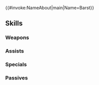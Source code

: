 {{#invoke:NameAbout|main|Name=Barst}}{{HeroPage Tabs}}
{{Hero Infobox
|Name=Barst
|Title=The Hatchet
|GrowthModifier= None
|WeaponType=Green Axe
|Origin=Fire Emblem: Mystery of the Emblem
|Gender=Male
|MoveType=Infantry
|actorEN=DC Douglas
|actorJP=濱野大輝
|artist=ワダサチコ
|releaseDate=February 2, 2017
|poolDate=February 2, 2017
|randomStartTime=2017-02-02T07:00:00Z
|poolRarities=3,4
|TagID=バーツ
|InternalID=48
|cv1=1
|cv2=200500
|description=Warrior of Talys who works for Ogma and has been a pirate and woodcutter. Appears in Fire Emblem: Mystery of the Emblem.
}}
{{Stats Page
|Lv1HP=20|Lv1ATK=9|Lv1SPD=8|Lv1DEF=6|Lv1RES=4
|GRHP=60|GRATK=55|GRSPD=55|GRDEF=55|GRRES=30
}}
==Skills==
===Weapons===
{{Weapons Table
|weapon1=Iron Axe
|weapon1Default=1
|weapon1Unlock=1
|weapon2=Steel Axe
|weapon2Default=3
|weapon2Unlock=2
|weapon3=Brave Axe
|weapon3Default=4
|weapon3Unlock=3
|weapon4=Brave Axe+
|weapon4Default=5
|weapon4Unlock=5
|weapon5=Devil Axe
|weapon5Unlock=5
}}

===Assists===
{{Assists Table
|assist1=Reposition
|assist1Default=4
|assist1Unlock=3
}}
===Specials===
{{Specials Table}}
===Passives===
{{Passives Table
|passiveB1=Knock Back
|passiveB1Unlock=3
|passiveC1=Spur Atk 1
|passiveC2=Spur Atk 2
|passiveC3=Spur Atk 3
|passiveC1Unlock=1
|passiveC2Unlock=2
|passiveC3Unlock=4
}}
{{Heroes Navbox}}